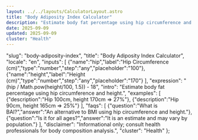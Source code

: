 ```yaml
---
layout: ../../layouts/CalculatorLayout.astro
title: "Body Adiposity Index Calculator"
description: "Estimate body fat percentage using hip circumference and height."
date: 2025-09-09
updated: 2025-09-09
cluster: "Health"
---
```


  "slug": "body-adiposity-index",
  "title": "Body Adiposity Index Calculator",
  "locale": "en",
  "inputs": [
    {"name":"hip","label":"Hip Circumference (cm)","type":"number","step":"any","placeholder":"100"},
    {"name":"height","label":"Height (cm)","type":"number","step":"any","placeholder":"170"}
  ],
  "expression": "(hip / Math.pow(height/100, 1.5)) - 18",
  "intro": "Estimate body fat percentage using hip circumference and height.",
  "examples": [
    {"description":"Hip 100cm, height 170cm ⇒ 27%"},
    {"description":"Hip 90cm, height 165cm ⇒ 25%"}
  ],
  "faqs": [
    {"question":"What is BAI?","answer":"An alternative to BMI using hip circumference and height."},
    {"question":"Is it for all ages?","answer":"It is an estimate and may vary by population."}
  ],
  "disclaimer": "Informational only; consult health professionals for body composition analysis.",
  "cluster": "Health"
};

<Calculator schema={schema} />

